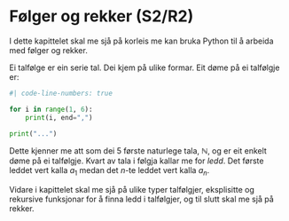 # Følger og rekker (S2/R2)

::: {.hidden}
\newcommand{\N}{\mathbb{N}}
:::

I dette kapittelet skal me sjå på korleis me kan bruka Python til å arbeida med følger og rekker. 

Ei talfølge er ein serie tal. Dei kjem på ulike formar. Eit døme på ei talfølgje er:

```python
#| code-line-numbers: true

for i in range(1, 6):
    print(i, end=",")

print("...")
```

Dette kjenner me att som dei 5 første naturlege tala, $\N$, og er eit enkelt døme på ei talfølgje. Kvart av tala i følgja kallar me for *ledd*. Det første leddet vert kalla $a_1$ medan det $n$-te leddet vert kalla $a_n$. 

Vidare i kapittelet skal me sjå på ulike typer talfølgjer, eksplisitte og rekursive funksjonar for å finna ledd i talfølgjer, og til slutt skal me sjå på rekker. 